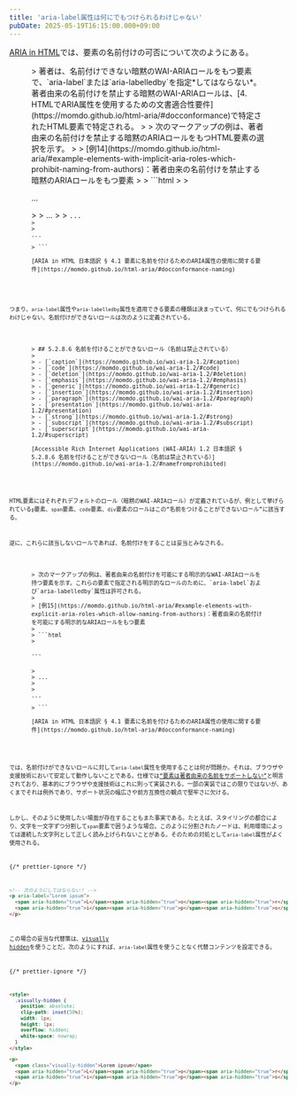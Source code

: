 ```yaml
---
title: 'aria-label属性は何にでもつけられるわけじゃない'
pubDate: 2025-05-19T16:15:00.000+09:00
---
```


[ARIA in HTML](https://www.w3.org/TR/html-aria/)では、要素の名前付けの可否について次のようにある。

<figure>
> 著者は、名前付けできない暗黙のWAI-ARIAロールをもつ要素で、`aria-label`または`aria-labelledby`を指定*してはならない*。著者由来の名前付けを禁止する暗黙のWAI-ARIAロールは、[<bdi>4. </bdi> HTMLでARIA属性を使用するための文書適合性要件](https://momdo.github.io/html-aria/#docconformance)で特定されたHTML要素で特定される。
>
> 次のマークアップの例は、著者由来の名前付けを禁止する暗黙のARIAロールをもつHTML要素の選択を示す。
>
> [例<bdi>14</bdi>](https://momdo.github.io/html-aria/#example-elements-with-implicit-aria-roles-which-prohibit-naming-from-authors)：著者由来の名前付けを禁止する暗黙のARIAロールをもつ要素
>
> ```html
> <!-- DO NOT do the following! -->
> <p aria-label="...">...</p>
>
> <span aria-label="...">...<span>
>
> <code aria-label="...">...<code>
>
> <div aria-labelledby="...">...</div>
> ```

<figcaption>[ARIA in HTML 日本語訳 § 4.1 要素に名前を付けるためのARIA属性の使用に関する要件](https://momdo.github.io/html-aria/#docconformance-naming)</figcaption>
</figure>

つまり、`aria-label`属性や`aria-labelledby`属性を適用できる要素の種類は決まっていて、何にでもつけられるわけじゃない。名前付けができないロールは次のように定義されている。

<figure>
> ## <bdi>5.2.8.6</bdi> 名前を付けることができないロール（名前は禁止されている）
>
> - [`caption`](https://momdo.github.io/wai-aria-1.2/#caption)
> - [`code`](https://momdo.github.io/wai-aria-1.2/#code)
> - [`deletion`](https://momdo.github.io/wai-aria-1.2/#deletion)
> - [`emphasis`](https://momdo.github.io/wai-aria-1.2/#emphasis)
> - [`generic`](https://momdo.github.io/wai-aria-1.2/#generic)
> - [`insertion`](https://momdo.github.io/wai-aria-1.2/#insertion)
> - [`paragraph`](https://momdo.github.io/wai-aria-1.2/#paragraph)
> - [`presentation`](https://momdo.github.io/wai-aria-1.2/#presentation)
> - [`strong`](https://momdo.github.io/wai-aria-1.2/#strong)
> - [`subscript`](https://momdo.github.io/wai-aria-1.2/#subscript)
> - [`superscript`](https://momdo.github.io/wai-aria-1.2/#superscript)

<figcaption>[Accessible Rich Internet Applications (WAI-ARIA) 1.2 日本語訳 § 5.2.8.6 名前を付けることができないロール（名前は禁止されている）](https://momdo.github.io/wai-aria-1.2/#namefromprohibited)</figcaption>
</figure>

HTML要素にはそれぞれデフォルトのロール（暗黙のWAI-ARIAロール）が定義されているが、例として挙げられている`p`要素、`span`要素、`code`要素、`div`要素のロールはこの<q>名前をつけることができないロール</q>に該当する。

逆に、これらに該当しないロールであれば、名前付けをすることは妥当とみなされる。

<figure>
> 次のマークアップの例は、著者由来の名前付けを可能にする明示的なWAI-ARIAロールを持つ要素を示す。これらの要素で指定される明示的なロールのために、`aria-label`および`aria-labelledby`属性は許可される。
>
> [例<bdi>15</bdi>](https://momdo.github.io/html-aria/#example-elements-with-explicit-aria-roles-which-allow-naming-from-authors)：著者由来の名前付けを可能にする明示的なARIAロールをもつ要素
>
> ```html
> <p role="link" tabindex="0" aria-label="...">...</p>
>
> <span role="button" tabindex="0" aria-label="...">...<span>
>
> <div role="article" aria-labelledby="...">...</div>
> ```

<figcaption>[ARIA in HTML 日本語訳 § 4.1 要素に名前を付けるためのARIA属性の使用に関する要件](https://momdo.github.io/html-aria/#docconformance-naming)</figcaption>
</figure>

では、名前付けができないロールに対して`aria-label`属性を使用することは何が問題か。それは、ブラウザや支援技術において安定して動作しないことである。仕様では[<q>要素は著者由来の名前をサポートしない</q>](https://momdo.github.io/wai-aria-1.2/#namecalculation)と明言されており、基本的にブラウザや支援技術はこれに則って実装される。一部の実装ではこの限りではないが、あくまでそれは例外であり、サポート状況の幅広さや前方互換性の観点で堅牢さに欠ける。

しかし、そのように使用したい場面が存在することもまた事実である。たとえば、スタイリングの都合により、文字を一文字ずつ分割して`span`要素で囲うような場合。このように分割されたノードは、利用環境によっては連続した文字列として正しく読み上げられないことがある。そのための対処として`aria-label`属性がよく使用される。

{/* prettier-ignore */}
```html
<!-- 次のようにしてはならない！ -->
<p aria-label="Lorem ipsum">
  <span aria-hidden="true">L</span><span aria-hidden="true">o</span><span aria-hidden="true">r</span><span aria-hidden="true">e</span><span aria-hidden="true">m</span>
  <span aria-hidden="true">i</span><span aria-hidden="true">p</span><span aria-hidden="true">s</span><span aria-hidden="true">u</span><span aria-hidden="true">m</span>
</p>
```

この場合の妥当な代替策は、[visually hidden](https://www.scottohara.me/blog/2017/04/14/inclusively-hidden.html)を使うことだ。次のようにすれば、`aria-label`属性を使うことなく代替コンテンツを設定できる。

{/* prettier-ignore */}
```html
<style>
  .visually-hidden {
    position: absolute;
    clip-path: inset(50%);
    width: 1px;
    height: 1px;
    overflow: hidden;
    white-space: nowrap;
  }
</style>

<p>
  <span class="visually-hidden">Lorem ipsum</span>
  <span aria-hidden="true">L</span><span aria-hidden="true">o</span><span aria-hidden="true">r</span><span aria-hidden="true">e</span><span aria-hidden="true">m</span>
  <span aria-hidden="true">i</span><span aria-hidden="true">p</span><span aria-hidden="true">s</span><span aria-hidden="true">u</span><span aria-hidden="true">m</span>
</p>
```
